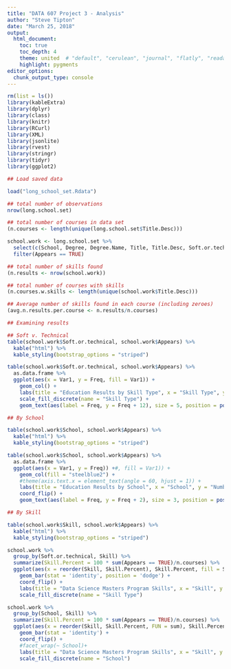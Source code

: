 ---
title: "DATA 607 Project 3 - Analysis"
author: "Steve Tipton"
date: "March 25, 2018"
output:
  html_document:
    toc: true
    toc_depth: 4  
    theme: united  # "default", "cerulean", "journal", "flatly", "readable", "spacelab", "united", "cosmo", "lumen", "paper", "sandstone", "simplex", "yeti"
    highlight: pygments
editor_options: 
  chunk_output_type: console
---

```{r, results = "hide", message = FALSE, warning = FALSE}
rm(list = ls())
library(kableExtra)
library(dplyr)
library(class)
library(knitr)
library(RCurl)
library(XML)
library(jsonlite)
library(rvest)
library(stringr)
library(tidyr)
library(ggplot2)
```

```{r}
## Load saved data

load("long_school_set.Rdata")

## total number of observations
nrow(long.school.set)

## total number of courses in data set
(n.courses <- length(unique(long.school.set$Title.Desc)))

school.work <- long.school.set %>%
  select(c(School, Degree, Degree.Name, Title, Title.Desc, Soft.or.technical, Skill, Appears)) %>%
  filter(Appears == TRUE)

## total number of skills found
(n.results <- nrow(school.work))

## total number of courses with skills
(n.courses.w.skills <- length(unique(school.work$Title.Desc)))

## Average number of skills found in each course (including zeroes)
(avg.n.results.per.course <- n.results/n.courses)

## Examining results

## Soft v. Technical
table(school.work$Soft.or.technical, school.work$Appears) %>%
  kable("html") %>%
  kable_styling(bootstrap_options = "striped")

table(school.work$Soft.or.technical, school.work$Appears) %>%
  as.data.frame %>%
  ggplot(aes(x = Var1, y = Freq, fill = Var1)) +
    geom_col() +
    labs(title = "Education Results by Skill Type", x = "Skill Type", y = "Number of Results") + 
    scale_fill_discrete(name = "Skill Type") +
    geom_text(aes(label = Freq, y = Freq + 12), size = 5, position = position_dodge(0.9), vjust = 0)

## By School

table(school.work$School, school.work$Appears) %>%
  kable("html") %>%
  kable_styling(bootstrap_options = "striped")

table(school.work$School, school.work$Appears) %>%
  as.data.frame %>%
  ggplot(aes(x = Var1, y = Freq)) +#, fill = Var1)) +
    geom_col(fill = "steelblue2") +
    #theme(axis.text.x = element_text(angle = 60, hjust = 1)) +
    labs(title = "Education Results by School", x = "School", y = "Number of Results") + 
    coord_flip() +
    geom_text(aes(label = Freq, y = Freq + 2), size = 3, position = position_dodge(0.9), vjust = 0)

## By Skill

table(school.work$Skill, school.work$Appears) %>%
  kable("html") %>%
  kable_styling(bootstrap_options = "striped")

school.work %>%
  group_by(Soft.or.technical, Skill) %>% 
  summarize(Skill.Percent = 100 * sum(Appears == TRUE)/n.courses) %>%
  ggplot(aes(x = reorder(Skill, Skill.Percent), Skill.Percent, fill = Soft.or.technical)) + 
    geom_bar(stat = 'identity', position = 'dodge') +
    coord_flip() +
    labs(title = "Data Science Masters Program Skills", x = "Skill", y = "Percentage of Courses with Skill") + 
    scale_fill_discrete(name = "Skill Type")

school.work %>%
  group_by(School, Skill) %>% 
  summarize(Skill.Percent = 100 * sum(Appears == TRUE)/n.courses) %>%
  ggplot(aes(x = reorder(Skill, Skill.Percent, FUN = sum), Skill.Percent, fill = School)) + 
    geom_bar(stat = 'identity') +
    coord_flip() +
    #facet_wrap(~ School)+
    labs(title = "Data Science Masters Program Skills", x = "Skill", y = "Percentage of Courses with Skill") + 
    scale_fill_discrete(name = "School")
```

